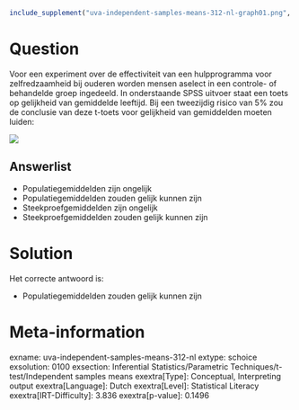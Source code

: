 ```r
include_supplement("uva-independent-samples-means-312-nl-graph01.png", recursive = TRUE)
```

Question
========

Voor een experiment over de effectiviteit van een hulpprogramma voor
zelfredzaamheid bij ouderen worden mensen aselect in een controle- of
behandelde groep ingedeeld. In onderstaande SPSS uitvoer staat een toets
op gelijkheid van gemiddelde leeftijd. Bij een tweezijdig risico van 5%
zou de conclusie van deze t-toets voor gelijkheid van gemiddelden moeten
luiden:

![](uva-independent-samples-means-312-nl-graph01.png)

Answerlist
----------

* Populatiegemiddelden zijn ongelijk
* Populatiegemiddelden zouden gelijk kunnen zijn
* Steekproefgemiddelden zijn ongelijk
* Steekproefgemiddelden zouden gelijk kunnen zijn

Solution
========

Het correcte antwoord is: 

* Populatiegemiddelden zouden gelijk kunnen zijn

Meta-information
================
exname: uva-independent-samples-means-312-nl
extype: schoice
exsolution: 0100
exsection: Inferential Statistics/Parametric Techniques/t-test/Independent samples means
exextra[Type]: Conceptual, Interpreting output
exextra[Language]: Dutch
exextra[Level]: Statistical Literacy
exextra[IRT-Difficulty]: 3.836
exextra[p-value]: 0.1496
